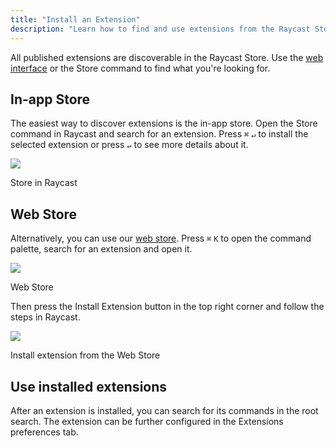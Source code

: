 ```yaml
---
title: "Install an Extension"
description: "Learn how to find and use extensions from the Raycast Store."
---
```


All published extensions are discoverable in the Raycast Store. Use the [web interface](https://raycast.com/store) or the Store command to find what you're looking for.

## In-app Store

The easiest way to discover extensions is the in-app store. Open the Store command in Raycast and search for an extension. Press `⌘` `↵` to install the selected extension or press `↵` to see more details about it.

![](/images/basics/basics-inapp-store.png)

Store in Raycast

## Web Store

Alternatively, you can use our [web store](https://raycast.com/store). Press `⌘` `K` to open the command palette, search for an extension and open it.

![](/images/basics/basics-web-store.png)

Web Store

Then press the Install Extension button in the top right corner and follow the steps in Raycast.

![](/images/basics/basics-install-extension.png)

Install extension from the Web Store

## Use installed extensions

After an extension is installed, you can search for its commands in the root search. The extension can be further configured in the Extensions preferences tab.